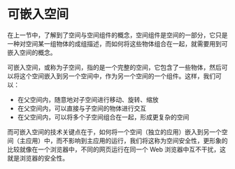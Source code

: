 # 可嵌入空间

在上一节中，了解到了空间与空间组件的概念，空间组件是空间的一部分，它只是一种对空间某一组物体的成组描述，而如何将这些物体组合在一起，就需要用到可嵌入空间的概念。

可嵌入空间，或称为子空间，指的是一个完整的空间，它包含了一些物体，然后可以将这个空间嵌入到另一个空间中，作为另一个空间的一个组件。这样，我们可以：

- 在父空间内，随意地对子空间进行移动、旋转、缩放
- 在父空间内，可以直接与子空间的物体进行交互
- 在父空间内，可以将多个子空间组合在一起，形成更复杂的空间

而可嵌入空间的技术关键点在于，如何将一个空间（独立的应用）嵌入到另一个空间（主应用）中，而不影响到主应用的运行，我们将这称为空间安全性，更形象的比较就像在一个浏览器中，不同的网页运行在同一个 Web 浏览器中互不干扰，这就是浏览器的安全性。